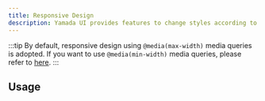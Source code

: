 ```yaml
---
title: Responsive Design
description: Yamada UI provides features to change styles according to the screen size.
---
```


:::tip
By default, responsive design using `@media(max-width)` media queries is adopted. If you want to use `@media(min-width)` media queries, please refer to [here](/docs/theming/breakpoints#media-queries).
:::

## Usage
